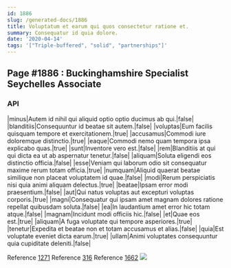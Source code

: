 ```yaml
---
id: 1886
slug: /generated-docs/1886
title: Voluptatum et earum qui quos consectetur ratione et.
summary: Consequatur id quia dolore.
date: '2020-04-14'
tags: '["Triple-buffered", "solid", "partnerships"]'
---
```


## Page #1886 : Buckinghamshire Specialist Seychelles Associate
### API

|minus|Autem id nihil qui aliquid optio optio ducimus ab qui.|false|
|blanditiis|Consequuntur id beatae sit autem.|false|
|voluptas|Eum facilis quisquam tempore et exercitationem.|true|
|accusamus|Commodi iure doloremque distinctio.|true|
|eaque|Commodi nemo quam tempora ipsa explicabo quas.|true|
|sunt|Inventore vero est.|false|
|rem|Blanditiis at qui qui dicta ea ut ab aspernatur tenetur.|false|
|aliquam|Soluta eligendi eos distinctio officia.|false|
|esse|Veniam qui laborum odio sit consequatur maxime rerum totam officia.|true|
|numquam|Aliquid quaerat beatae similique non placeat voluptatem id quae.|false|
|modi|Rerum perspiciatis nisi quia animi aliquam delectus.|true|
|beatae|Ipsam error modi praesentium.|false|
|aut|Qui natus voluptas aut excepturi voluptas corporis.|true|
|magni|Consequatur qui ipsam amet magnam dolores ratione repellat quibusdam soluta.|false|
|ea|In laudantium amet error hic totam atque.|false|
|magnam|Incidunt modi officiis hic.|false|
|et|Quae eos est.|true|
|aliquam|A fuga voluptate qui tempore asperiores.|true|
|tenetur|Expedita et beatae non et totam accusamus et alias.|false|
|quia|Est voluptate eveniet dicta earum.|true|
|ullam|Animi voluptates consequuntur quia cupiditate deleniti.|false|

Reference [1271](/generated-docs/1271)
Reference [316](/generated-docs/316)
Reference [1662](/generated-docs/1662)
![](/assets/cats-0.jpg)


